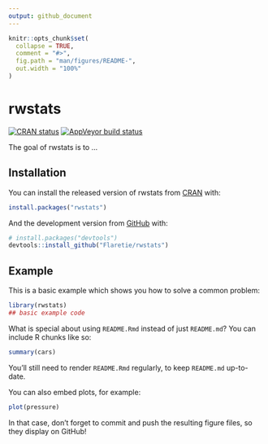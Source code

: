 ```yaml
---
output: github_document
---
```


<!-- README.md is generated from README.Rmd. Please edit that file -->

```r
knitr::opts_chunk$set(
  collapse = TRUE,
  comment = "#>",
  fig.path = "man/figures/README-",
  out.width = "100%"
)
```

# rwstats

<!-- badges: start -->
[![CRAN status](https://www.r-pkg.org/badges/version/rwstats)](https://CRAN.R-project.org/package=rwstats)
[![AppVeyor build status](https://ci.appveyor.com/api/projects/status/github/Flaretie/rwstats?branch=master&svg=true)](https://ci.appveyor.com/project/Flaretie/rwstats)
<!-- badges: end -->

The goal of rwstats is to ...

## Installation

You can install the released version of rwstats from [CRAN](https://CRAN.R-project.org) with:

``` r
install.packages("rwstats")
```

And the development version from [GitHub](https://github.com/) with:

``` r
# install.packages("devtools")
devtools::install_github("Flaretie/rwstats")
```
## Example

This is a basic example which shows you how to solve a common problem:

```r
library(rwstats)
## basic example code
```

What is special about using `README.Rmd` instead of just `README.md`? You can include R chunks like so:

```r
summary(cars)
```

You'll still need to render `README.Rmd` regularly, to keep `README.md` up-to-date.

You can also embed plots, for example:

```r
plot(pressure)
```

In that case, don't forget to commit and push the resulting figure files, so they display on GitHub!
